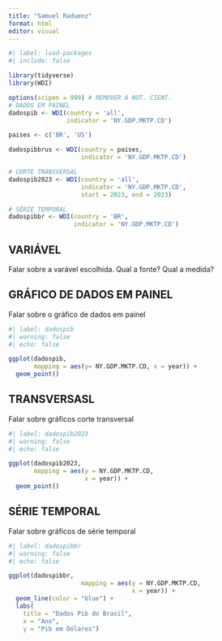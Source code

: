 ---
title: "Samuel Raduenz"
format: html
editor: visual
---

```{r}
#| label: load-packages
#| include: false

library(tidyverse)
library(WDI)

options(scipen = 999) # REMOVER A NOT. CIENT.
# DADOS EM PAINEL
dadospib <- WDI(country = 'all', 
                indicator = 'NY.GDP.MKTP.CD')

paises <- c('BR', 'US')

dadospibbrus <- WDI(country = paises, 
                    indicator = 'NY.GDP.MKTP.CD')

# CORTE TRANSVERSAL
dadospib2023 <- WDI(country = 'all', 
                    indicator = 'NY.GDP.MKTP.CD',
                    start = 2023, end = 2023)

# SÉRIE TEMPORAL
dadospibbr <- WDI(country = 'BR', 
                  indicator = 'NY.GDP.MKTP.CD')

```

## VARIÁVEL

Falar sobre a varável escolhida. Qual a fonte? Qual a medida?

## GRÁFICO DE DADOS EM PAINEL

Falar sobre o gráfico de dados em painel

```{r}
#| label: dadospib
#| warning: false
#| echo: false

ggplot(dadospib,  
       mapping = aes(y= NY.GDP.MKTP.CD, x = year)) +
  geom_point()

```

## TRANSVERSASL

Falar sobre gráficos corte transversal

```{r}
#| label: dadospib2023  
#| warning: false 
#| echo: false  

ggplot(dadospib2023, 
       mapping = aes(y = NY.GDP.MKTP.CD, 
                     x = year)) +
  geom_point() 
```

## SÉRIE TEMPORAL

Falar sobre gráficos de série temporal

```{r}
#| label: dadospibbr  
#| warning: false  
#| echo: false    

ggplot(dadospibbr,
                    mapping = aes(y = NY.GDP.MKTP.CD,
                                  x = year)) +
  geom_line(color = "blue") +
  labs(
    title = "Dados Pib do Brasil",
    x = "Ano",
    y = "Pib em Dólares")
```
